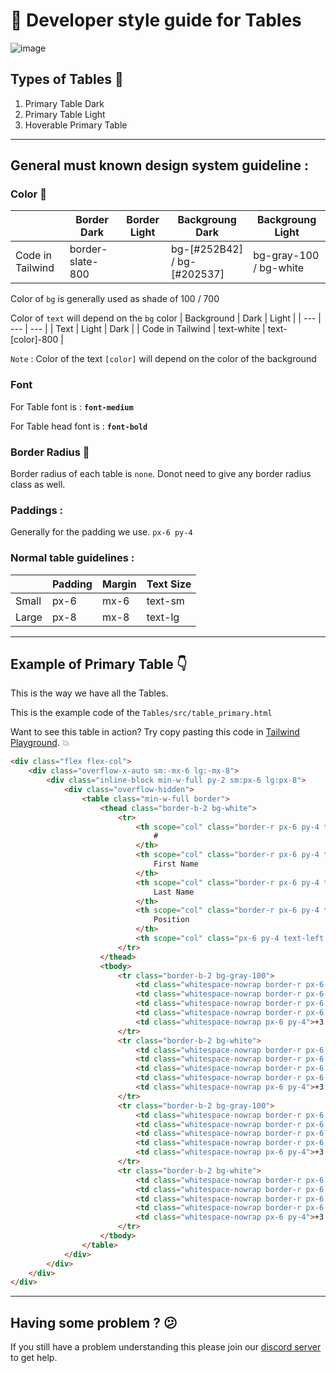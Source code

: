 # 📒 Developer style guide for Tables

![image](https://user-images.githubusercontent.com/83635276/207536154-5c0d60e1-90ed-4a9c-a27d-3619a1a4074d.png)

## Types of Tables 🔽

1. Primary Table Dark
2. Primary Table Light
2. Hoverable Primary Table

---

## General must known design system guideline :

### Color 🎨

|  | Border Dark | Border Light | Backgroung Dark | Backgroung Light |
| --- | --- | --- | --- | --- |
| Code in Tailwind | border-slate-800 |  | bg-[#252B42] / bg-[#202537] | bg-gray-100 / bg-white |

Color of `bg` is generally used as shade of 100 / 700 

Color of `text` will depend on the `bg` color
| Background | Dark | Light |
| --- | --- | --- |
| Text | Light | Dark |
| Code in Tailwind | text-white | text-[color]-800 |

`Note` : Color of the text `[color]` will depend on the color of the background

### Font

For Table font is : **`font-medium`**

For Table head font is : **`font-bold`**

### Border Radius 🔲

Border radius of each table is `none`. Donot need to give any border radius class as well. 

### **Paddings :**

Generally for the padding we use. `px-6 py-4`

### Normal table guidelines :

|  | Padding | Margin | Text Size |
| --- | --- | --- | --- |
| Small | px-6 | mx-6 | text-sm |
| Large | px-8 | mx-8 | text-lg |

---

## Example of Primary Table 👇

This is the way we have all the Tables. 

This is the example code of the `Tables/src/table_primary.html`

Want to see this table in action? Try copy pasting this code in [Tailwind Playground](https://play.tailwindcss.com/). 💥

```html
<div class="flex flex-col">
	<div class="overflow-x-auto sm:-mx-6 lg:-mx-8">
		<div class="inline-block min-w-full py-2 sm:px-6 lg:px-8">
			<div class="overflow-hidden">
				<table class="min-w-full border">
					<thead class="border-b-2 bg-white">
						<tr>
							<th scope="col" class="border-r px-6 py-4 text-left font-bold">
								#
							</th>
							<th scope="col" class="border-r px-6 py-4 text-left font-bold">
								First Name
							</th>
							<th scope="col" class="border-r px-6 py-4 text-left font-bold">
								Last Name
							</th>
							<th scope="col" class="border-r px-6 py-4 text-left font-bold">
								Position
							</th>
							<th scope="col" class="px-6 py-4 text-left font-bold">Phone</th>
						</tr>
					</thead>
					<tbody>
						<tr class="border-b-2 bg-gray-100">
							<td class="whitespace-nowrap border-r px-6 py-4">1</td>
							<td class="whitespace-nowrap border-r px-6 py-4">John</td>
							<td class="whitespace-nowrap border-r px-6 py-4">Doe</td>
							<td class="whitespace-nowrap border-r px-6 py-4">CEO, Founder</td>
							<td class="whitespace-nowrap px-6 py-4">+3 555 68 70</td>
						</tr>
						<tr class="border-b-2 bg-white">
							<td class="whitespace-nowrap border-r px-6 py-4">2</td>
							<td class="whitespace-nowrap border-r px-6 py-4">John</td>
							<td class="whitespace-nowrap border-r px-6 py-4">Doe</td>
							<td class="whitespace-nowrap border-r px-6 py-4">CEO, Founder</td>
							<td class="whitespace-nowrap px-6 py-4">+3 555 68 70</td>
						</tr>
						<tr class="border-b-2 bg-gray-100">
							<td class="whitespace-nowrap border-r px-6 py-4">3</td>
							<td class="whitespace-nowrap border-r px-6 py-4">John</td>
							<td class="whitespace-nowrap border-r px-6 py-4">Doe</td>
							<td class="whitespace-nowrap border-r px-6 py-4">CEO, Founder</td>
							<td class="whitespace-nowrap px-6 py-4">+3 555 68 70</td>
						</tr>
						<tr class="border-b-2 bg-white">
							<td class="whitespace-nowrap border-r px-6 py-4">4</td>
							<td class="whitespace-nowrap border-r px-6 py-4">John</td>
							<td class="whitespace-nowrap border-r px-6 py-4">Doe</td>
							<td class="whitespace-nowrap border-r px-6 py-4">CEO, Founder</td>
							<td class="whitespace-nowrap px-6 py-4">+3 555 68 70</td>
						</tr>
					</tbody>
				</table>
			</div>
		</div>
	</div>
</div>

```

---

## Having some problem ? 😕

If you still have a problem understanding this please join our [discord server](https://discord.gg/zrVMjGW8sB) to get help.
